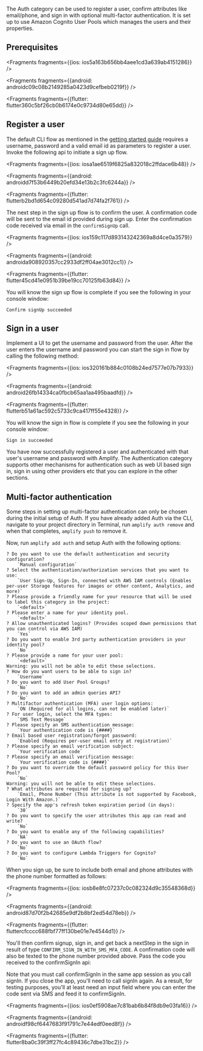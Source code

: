 
The Auth category can be used to register a user, confirm attributes like email/phone, and sign in with optional multi-factor authentication. It is set up to use Amazon Cognito User Pools which manages the users and their properties.

## Prerequisites




<Fragments fragments={{ios: ios5a163b656bb4aee1cd3a639ab4151286}} />



<Fragments fragments={{android: androidc09c08b2149285a0423d9cefbeb0219f}} />



<Fragments fragments={{flutter: flutter360c5bf26cb0b6174e0c9734d80e65dd}} />

## Register a user

The default CLI flow as mentioned in the [getting started guide](/lib/auth/getting-started) requires a username, password and a valid email id as parameters to register a user. Invoke the following api to initiate a sign up flow.




<Fragments fragments={{ios: iosa1ae6519f6825a832018c2ffdace6b48}} />



<Fragments fragments={{android: androidd7f53b6449b20efd34e13b2c3fc6244a}} />



<Fragments fragments={{flutter: flutterb2bd1d654c09280d541ad7d74fa2f761}} />

The next step in the sign up flow is to confirm the user. A confirmation code will be sent to the email id provided during sign up. Enter the confirmation code received via email in the `confirmSignUp` call.




<Fragments fragments={{ios: ios159c117d893143242369a8d4ce0a3579}} />



<Fragments fragments={{android: androida908920357cc2933df2ff04ae3012cc1}} />



<Fragments fragments={{flutter: flutter45cd41e0951b39be19cc70125fb63d84}} />

You will know the sign up flow is complete if you see the following in your console window:

```console
Confirm signUp succeeded
```

## Sign in a user

Implement a UI to get the username and password from the user. After the user enters the username and password you can start the sign in flow by calling the following method:




<Fragments fragments={{ios: ios320161b884c0108b24ed7577e07b7933}} />



<Fragments fragments={{android: android26fb14334ca0fbcb65aa1aa495baadfd}} />



<Fragments fragments={{flutter: flutterb51a61ac592c5733c9ca417ff55e4328}} />

You will know the sign in flow is complete if you see the following in your console window:

```console
Sign in succeeded
```

You have now successfully registered a user and authenticated with that user's username and password with Amplify. The Authentication category supports other mechanisms for authentication such as web UI based sign in, sign in using other providers etc that you can explore in the other sections.

## Multi-factor authentication

Some steps in setting up multi-factor authentication can only be chosen during the initial setup of Auth. If you have already added Auth via the CLI, navigate to your project directory in Terminal, run `amplify auth remove` and when that completes, `amplify push` to remove it.  

Now, run `amplify add auth` and setup Auth with the following options:  

```console
? Do you want to use the default authentication and security configuration? 
    `Manual configuration`
? Select the authentication/authorization services that you want to use: 
    `User Sign-Up, Sign-In, connected with AWS IAM controls (Enables per-user Storage features for images or other content, Analytics, and more)`
? Please provide a friendly name for your resource that will be used to label this category in the project: 
    `<default>`
? Please enter a name for your identity pool. 
    `<default>`
? Allow unauthenticated logins? (Provides scoped down permissions that you can control via AWS IAM) 
    `Yes`
? Do you want to enable 3rd party authentication providers in your identity pool? 
    `No`
? Please provide a name for your user pool: 
    `<default>`
Warning: you will not be able to edit these selections.
? How do you want users to be able to sign in? 
    `Username`
? Do you want to add User Pool Groups? 
    `No`
? Do you want to add an admin queries API? 
    `No`
? Multifactor authentication (MFA) user login options: 
    `ON (Required for all logins, can not be enabled later)`
? For user login, select the MFA types: 
    `SMS Text Message`
? Please specify an SMS authentication message: 
    `Your authentication code is {####}`
? Email based user registration/forgot password: 
    `Enabled (Requires per-user email entry at registration)`
? Please specify an email verification subject: 
    `Your verification code`
? Please specify an email verification message: 
    `Your verification code is {####}`
? Do you want to override the default password policy for this User Pool? 
    `No`
Warning: you will not be able to edit these selections.
? What attributes are required for signing up? 
    `Email, Phone Number (This attribute is not supported by Facebook, Login With Amazon.)`
? Specify the app's refresh token expiration period (in days): 
    `30`
? Do you want to specify the user attributes this app can read and write? 
    `No`
? Do you want to enable any of the following capabilities?
    `NA`
? Do you want to use an OAuth flow? 
    `No`
? Do you want to configure Lambda Triggers for Cognito? 
    `No`
```

When you sign up, be sure to include both email and phone attributes with the phone number formatted as follows:




<Fragments fragments={{ios: iosb8e8fc07237c0c082324d9c35548368d}} />



<Fragments fragments={{android: android87d70f2b42685e9df2b8bf2ed54d78eb}} />



<Fragments fragments={{flutter: fluttercfcccc688fbf77ff130be01e7e4544d1}} />

You'll then confirm signup, sign in, and get back a nextStep in the sign in result of type `CONFIRM_SIGN_IN_WITH_SMS_MFA_CODE`.
A confirmation code will also be texted to the phone number provided above. Pass the code you received to the confirmSignIn api:

<Callout>
Note that you must call confirmSignIn in the same app session as you call signIn. If you close the app, you'll need to call signIn again.
As a result, for testing purposes, you'll at least need an input field where you can enter the code sent via SMS and feed it to confirmSignIn.
</Callout>




<Fragments fragments={{ios: ios0ef5908ae7c81bab6b84f8db9e03fa16}} />



<Fragments fragments={{android: androidf98cf6447683f91791c7e44edf0eed8f}} />



<Fragments fragments={{flutter: flutter8ba0c39f3ff27fc4c89436c7dbe31bc2}} />
